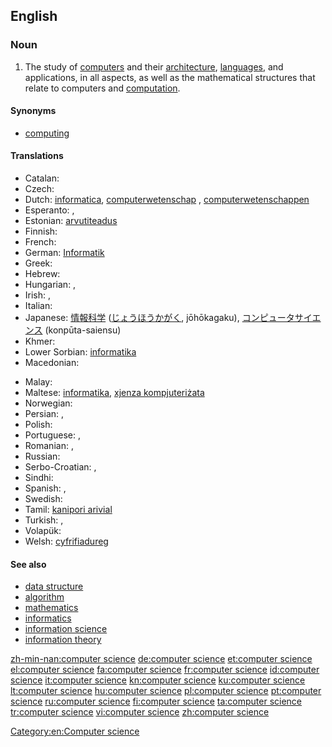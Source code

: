 ==English==

{{wikipedia}}

===Noun===
{{en-noun|sg=[[computer]] [[science]]|-}}

# The study of [[computer]]s and their [[computer architecture|architecture]], [[computer language|languages]], and applications, in all aspects, as well as the mathematical structures that relate to computers and [[computation]].

====Synonyms====
* [[computing]]

====Translations====
{{trans-top|study of computers and their architecture}}
* Catalan: {{t+|ca|informàtica|f}}
* Czech: {{t+|cs|informatika|f}}
* Dutch: [[informatica]], [[computerwetenschap]] {{f}}, [[computerwetenschappen]] {{f|p}}
* Esperanto: {{t-|eo|komputiko}}, {{t-|eo|informa scienco}}
* Estonian: [[arvutiteadus]]
* Finnish: {{t+|fi|tietojenkäsittelytiede}}
* French: {{t+|fr|informatique|f}}
* German: [[Informatik]] {{f}}
* Greek: {{t+|el|πληροφορική|f|tr=pliroforikí|sc=Grek}}
* Hebrew: {{t+|he|מדעי המחשב}}
* Hungarian: {{t+|hu|informatika}}, {{t-|hu|számítástudomány}}
* Irish: {{t-|ga|ríomheolaíocht|f}}, {{t-|ga|eolaíocht ríomhaireachta|f}}
* Italian: {{t+|it|informatica|f}}
* Japanese: [[情報科学]] ([[じょうほうかがく]], jōhōkagaku), [[コンピュータサイエンス]] (konpūta-saiensu)
* Khmer: {{t-|km|វិទ្យាសាស្ត្រគណិតូបករណ៍|tr=vi tyea sas keak net tob kor|sc=Khmr}}
* Lower Sorbian: [[informatika]] {{f}}
* Macedonian: {{t-|mk|информатика|f|tr=informátika}}
{{trans-mid}}
* Malay: {{t-|ms|sains penkomputeran}}
* Maltese: [[informatika]], [[xjenza kompjuteriżata]]
* Norwegian: {{t-|no|Informatikk}}
* Persian: {{t-|fa|علوم رایانه}},  {{t-|fa|علوم کامپیوتر}}
* Polish: {{t+|pl|informatyka|f}}
* Portuguese: {{t-|pt|ciência da computação|f}}, {{t+|pt|informática|f}}
* Romanian: {{t-|ro|știința calculatoarelor}}, {{t-|ro|știința computerelor}}
* Russian: {{t+|ru|информатика|f}}
* Serbo-Croatian: {{t-|sh|računarstvo|n}}, {{t-|sh|računarska znanost}}
* Sindhi: {{t+|sd|ڳڻپيوڪيات|f}}
* Spanish: {{t+|es|informática|f}}, {{t+|es|computación|f}}
* Swedish: {{t-|sv|datavetenskap}}
* Tamil: [[kanipori arivial]]
* Turkish: {{t-|tr|bilgisayar bilimi}}, {{t+|tr|bilişim}}
* Volapük: {{t-|vo|nünömav}}
* Welsh: [[cyfrifiadureg]] {{f}}
{{trans-bottom}}

====See also====
* [[data structure]]
* [[algorithm]]
* [[mathematics]]
* [[informatics]]
* [[information science]]
* [[information theory]]

[[Category:en:Computer science]]

[[zh-min-nan:computer science]]
[[de:computer science]]
[[et:computer science]]
[[el:computer science]]
[[fa:computer science]]
[[fr:computer science]]
[[id:computer science]]
[[it:computer science]]
[[kn:computer science]]
[[ku:computer science]]
[[lt:computer science]]
[[hu:computer science]]
[[pl:computer science]]
[[pt:computer science]]
[[ru:computer science]]
[[fi:computer science]]
[[ta:computer science]]
[[tr:computer science]]
[[vi:computer science]]
[[zh:computer science]]